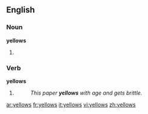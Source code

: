 ==English==

===Noun===
'''yellows'''

# {{plural of|[[yellow]]}}

===Verb===
'''yellows'''

# {{third-person singular of|[[yellow]]}}
#:''This paper '''yellows''' with age and gets brittle.''

[[ar:yellows]]
[[fr:yellows]]
[[it:yellows]]
[[vi:yellows]]
[[zh:yellows]]